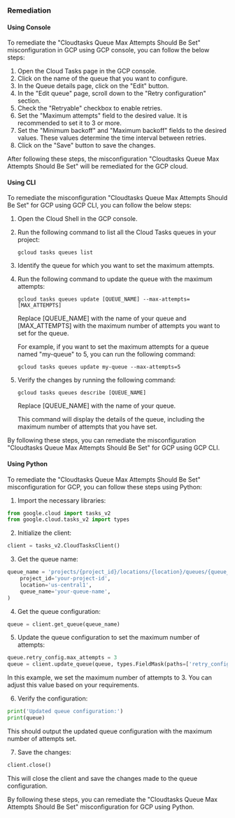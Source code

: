 ### Remediation

#### Using Console

To remediate the "Cloudtasks Queue Max Attempts Should Be Set" misconfiguration in GCP using GCP console, you can follow the below steps:

1. Open the Cloud Tasks page in the GCP console.
2. Click on the name of the queue that you want to configure.
3. In the Queue details page, click on the "Edit" button.
4. In the "Edit queue" page, scroll down to the "Retry configuration" section.
5. Check the "Retryable" checkbox to enable retries.
6. Set the "Maximum attempts" field to the desired value. It is recommended to set it to 3 or more.
7. Set the "Minimum backoff" and "Maximum backoff" fields to the desired values. These values determine the time interval between retries.
8. Click on the "Save" button to save the changes.

After following these steps, the misconfiguration "Cloudtasks Queue Max Attempts Should Be Set" will be remediated for the GCP cloud.

#### Using CLI

To remediate the misconfiguration "Cloudtasks Queue Max Attempts Should Be Set" for GCP using GCP CLI, you can follow the below steps:

1. Open the Cloud Shell in the GCP console.

2. Run the following command to list all the Cloud Tasks queues in your project:
   
   ```
   gcloud tasks queues list
   ```

3. Identify the queue for which you want to set the maximum attempts.

4. Run the following command to update the queue with the maximum attempts:

   ```
   gcloud tasks queues update [QUEUE_NAME] --max-attempts=[MAX_ATTEMPTS]
   ```

   Replace [QUEUE_NAME] with the name of your queue and [MAX_ATTEMPTS] with the maximum number of attempts you want to set for the queue.

   For example, if you want to set the maximum attempts for a queue named "my-queue" to 5, you can run the following command:

   ```
   gcloud tasks queues update my-queue --max-attempts=5
   ```

5. Verify the changes by running the following command:

   ```
   gcloud tasks queues describe [QUEUE_NAME]
   ```

   Replace [QUEUE_NAME] with the name of your queue.

   This command will display the details of the queue, including the maximum number of attempts that you have set.

By following these steps, you can remediate the misconfiguration "Cloudtasks Queue Max Attempts Should Be Set" for GCP using GCP CLI.

#### Using Python

To remediate the "Cloudtasks Queue Max Attempts Should Be Set" misconfiguration for GCP, you can follow these steps using Python:

1. Import the necessary libraries:

```python
from google.cloud import tasks_v2
from google.cloud.tasks_v2 import types
```

2. Initialize the client:

```python
client = tasks_v2.CloudTasksClient()
```

3. Get the queue name:

```python
queue_name = 'projects/{project_id}/locations/{location}/queues/{queue_name}'.format(
    project_id='your-project-id',
    location='us-central1',
    queue_name='your-queue-name',
)
```

4. Get the queue configuration:

```python
queue = client.get_queue(queue_name)
```

5. Update the queue configuration to set the maximum number of attempts:

```python
queue.retry_config.max_attempts = 3
queue = client.update_queue(queue, types.FieldMask(paths=['retry_config']))
```

In this example, we set the maximum number of attempts to 3. You can adjust this value based on your requirements.

6. Verify the configuration:

```python
print('Updated queue configuration:')
print(queue)
```

This should output the updated queue configuration with the maximum number of attempts set.

7. Save the changes:

```python
client.close()
```

This will close the client and save the changes made to the queue configuration.

By following these steps, you can remediate the "Cloudtasks Queue Max Attempts Should Be Set" misconfiguration for GCP using Python.

